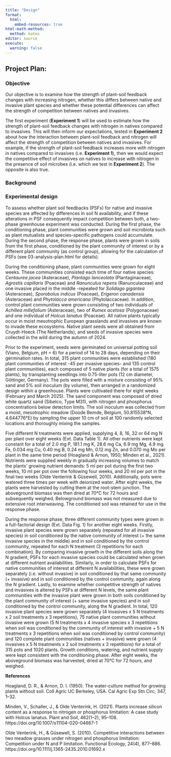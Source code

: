 ```yaml
---
title: "Design"
format: 
  html:
    embed-resources: true
html-math-method: 
  method: katex
editor: source
execute:
  warning: false
---
```


## Project Plan:

### Objective

Our objective is to examine how the strength of plant-soil feedback changes with increasing nitrogen, whether this differs between native and invasive plant species and whether these potential differences can affect the strength of competition between natives and invasives.

The first experiment (**Experiment 1**) will be used to estimate how the strength of plant-soil feedback changes with nitrogen in natives compared to invasives. This will then inform our expectations, tested in **Experiment 2** about how the interaction between plant-soil feedback and nitrogen will affect the strength of competition between natives and invasives. For example, if the strength of plant-soil feedback increases more with nitrogen in natives compared to invasives (i.e. **Experiment 1**), then we would expect the competitive effect of invasives on natives to increase with nitrogen in the presence of soil microbes (i.e. which we test in **Experiment 2**). The opposite is also true.



### Background

### Experimental design

To assess whether plant soil feedbacks (PSFs) for native and invasive species are affected by differences in soil N availability, and if these alterations in PSF consequently impact competition between both, a two-phase greenhouse experiment was conducted. During the first phase, the conditioning phase, plant communities were grown and soil microbiota such as plant mutualists and species-specific pathogens could accumulate. During the second phase, the response phase, plants were grown in soils from the first phase, conditioned by the plant community of interest or by a different plant community (as control group), allowing for the calculation of PSFs (see 03-analysis-plan.html for details).

During the conditioning phase, plant communities were grown for eight weeks. These communities consisted each time of four native species: *Centaurea jacea* (Asteraceae), *Plantago lanceolata* (Plantaginaceae), *Agrostis capillaris* (Poaceae) and *Ranunculus repens* (Ranunculaceae) and one invasive placed in the middle -repeated for *Solidago gigantea* (Asteraceae), *Sporobolus indicus* (Poaceae), *Erigeron canadensis* (Asteraceae) and *Phytolacca americana* (Phytolaccaceae). In addition, control plant communities were grown consisting of two individuals of *Achillea millefolium* (Asteraceae), two of *Rumex acetosa* (Polygonaceae) and one individual of *Holcus lanatus* (Poaceae). All native plants typically occur in moist mesotrophic European grasslands and invasives are known to invade these ecosystems. Native plant seeds were all obtained from Cruydt-Hoeck (The Netherlands), and seeds of invasive species were collected in the wild during the autumn of 2024.

Prior to the experiment, seeds were germinated on universal potting soil (Viano, Belgium, pH = 6) for a period of 14 to 28 days, depending on their germination rates. In total, 315 plant communities were established (180 plant communities of interest -45 per invasive species- and 135 control plant communities), each composed of 5 native plants (for a total of 1575 plants), by transplanting seedlings into 0.75-liter pots (12 cm diameter, Göttinger, Germany). The pots were filled with a mixture consisting of 95% sand and 5% soil inoculum (by volume), then arranged in a randomized design within a greenhouse. Plants were cultivated there for eight weeks (February and March 2025). The sand component was composed of dried white quartz sand (Sibelco, Type M31), with nitrogen and phosphorus concentrations below detection limits. The soil inoculum was collected from a moist, mesotrophic meadow (Doode Bemde, Belgium, 50.815538°N, 4.644776°E) by sampling the upper 10 cm of soil at 100 randomly selected locations and thoroughly mixing the samples.

Five different N treatments were applied, supplying 4, 8, 16, 32 or 64 mg N per plant over eight weeks (Ext. Data Table 1). All other nutrients were kept constant for a total of 2.0 mg P, 181.1 mg K, 28.6 mg Ca, 6.9 mg Mg, 4.9 mg Fe, 0.034 mg Cu, 0.40 mg B, 0.24 mg Mn, 0.12 mg Zn, and 0.070 mg Mo per plant in the same time period (Hoagland & Arnon, 1950; Minden et al., 2021). Nutrients were supplied weekly in gradually increasing volumes to match the plants’ growing nutrient demands: 5 ml per pot during the first two weeks, 10 ml per pot over the following four weeks, and 20 ml per pot in the final two weeks (Olde Venterink & Güsewell, 2010). Additionally, pots were watered three times per week with deionized water. After eight weeks, the plants were harvested by cutting them at the root-stem junction. The aboveground biomass was then dried at 70°C for 72 hours and subsequently weighed. Belowground biomass was not measured due to extensive root interweaving. The conditioned soil was retained for use in the response phase.

During the response phase, three different community types were grown in a full-factorial design (Ext. Data Fig. 1) for another eight weeks. Firstly, invasive plant species were grown separately (repeated for all invasive species) in soil conditioned by the native community of interest (+ the same invasive species in the middle) and in soil conditioned by the control community, repeated for each N treatment (3 repetitions for each combination). By comparing invasive growth in the different soils along the N gradient, PSFs for each invasive species could be calculated when grown at different nutrient availabilities. Similarly, in order to calculate PSFs for native communities of interest at different N availabilities, these were grown separately (i.e. without invasive) in soil conditioned by that same community (+ invasive) and in soil conditioned by the control community, again along the N gradient. Lastly, to examine whether competitive strength of natives and invasives is altered by PSFs at different N levels, the same plant communities with the invasive plant were grown in both soils conditioned by the plant community of interest (+ same invasive species) and in soil conditioned by the control community, along the N gradient. In total, 120 invasive plant species were grown separately (4 invasives x 5 N treatments x 2 soil treatments x 3 repetitions), 75 native plant communities without invasive were grown (5 N treatments x 4 invasive species x 3 repetitions when soil was conditioned by the community of interest with invasive + 5 N treatments x 3 repetitions when soil was conditioned by control community) and 120 complete plant communities (natives + invasive) were grown (4 invasives x 5 N treatments x 2 soil treatments x 3 repetitions) for a total of 315 pots and 1020 plants. Growth conditions, watering, and nutrient supply were kept consistent with the conditioning phase. After eight weeks, the aboveground biomass was harvested, dried at 70°C for 72 hours, and weighed.

**References**

Hoagland, D. R., & Arnon, D. I. (1950). The water-culture method for growing plants without soil. ColI Agric UC Berkeley, USA. Cal Agric Exp Stn Circ, 347, 1–32.

Minden, V., Schaller, J., & Olde Venterink, H. (2021). Plants increase silicon content as a response to nitrogen or phosphorus limitation: A case study with Holcus lanatus. Plant and Soil, 462(1–2), 95–108. https://doi.org/10.1007/s11104-020-04667-1

Olde Venterink, H., & Güsewell, S. (2010). Competitive interactions between two meadow grasses under nitrogen and phosphorus limitation: Competition under N and P limitation. Functional Ecology, 24(4), 877–886. https://doi.org/10.1111/j.1365-2435.2010.01692.x








